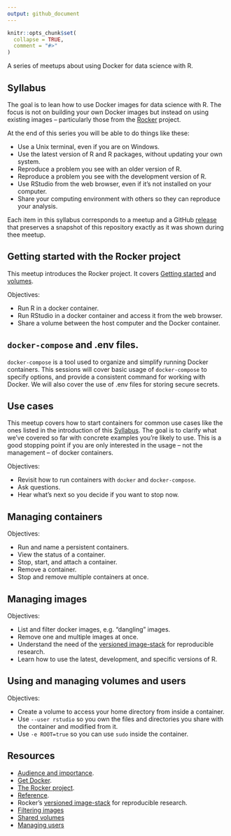 ```yaml
---
output: github_document
---
```


<!-- README.md is generated from README.Rmd. Please edit that file -->

```r
knitr::opts_chunk$set(
  collapse = TRUE,
  comment = "#>"
)
```

<!-- README.md is generated from README.Rmd. Please edit that file -->

A series of meetups about using Docker for data science with R. 

## Syllabus

The goal is to lean how to use Docker images for data science with R. The focus
is not on building your own Docker images but instead on using existing images
-- particularly those from the [Rocker](https://www.rocker-project.org) project.

At the end of this series you will be able to do things like these:

- Use a Unix terminal, even if you are on Windows.
- Use the latest version of R and R packages, without updating your own
system.
- Reproduce a problem you see with an older version of R.
- Reproduce a problem you see with the development version of R.
- Use RStudio from the web browser, even if it’s not installed on your
computer.
- Share your computing environment with others so they can reproduce your
analysis.

Each item in this syllabus corresponds to a meetup and a GitHub
[release](https://github.com/2DegreesInvesting/ds.docker/releases) that
preserves a snapshot of this repository exactly as it was shown during thee
meetup.

## Getting started with the Rocker project

This meetup introduces the Rocker project. It covers [Getting
started](https://www.rocker-project.org/) and
[volumes](https://www.rocker-project.org/use/shared_volumes/).

Objectives:

* Run R in a docker container.
* Run RStudio in a docker container and access it from the web browser.
* Share a volume between the host computer and the Docker container.

## `docker-compose` and .env files.

`docker-compose` is a tool used to organize and simplify running Docker
containers. This sessions will cover basic usage of `docker-compose` to specify
options, and provide a consistent command for working with Docker. We will also
cover the use of .env files for storing secure secrets.

## Use cases

This meetup covers how to start containers for common use cases like the ones
listed in the introduction of this [Syllabus]. The goal is to clarify what we've
covered so far with concrete examples you're likely to use. This is a good
stopping point if you are only interested in the usage -- not the management --
of docker containers.

Objectives:

* Revisit how to run containers with `docker` and `docker-compose`.
* Ask questions.
* Hear what's next so you decide if you want to stop now.

## Managing containers

Objectives:

* Run and name a persistent containers.
* View the status of a container.
* Stop, start, and attach a container.
* Remove a container.
* Stop and remove multiple containers at once.

## Managing images

Objectives:

* List and filter docker images, e.g. "dangling" images.
* Remove one and multiple images at once.
* Understand the need of the [versioned
image-stack](https://www.rocker-project.org/images/) for reproducible research.
* Learn how to use the latest, development, and specific versions of R.

## Using and managing volumes and users

Objectives:

* Create a volume to access your home directory from inside a container.
* Use `--user rstudio` so you own the files and directories you share with the
container and modified from it.
* Use `-e ROOT=true` so you can use `sudo` inside the container.

## Resources

* [Audience and
importance](https://github.com/2DegreesInvesting/ds-incubator/issues/74).
* [Get Docker](https://docs.docker.com/get-docker/).
* [The Rocker project](https://www.rocker-project.org/).
* [Reference](https://docs.docker.com/reference/).
* Rocker's [versioned image-stack](https://www.rocker-project.org/images/) for
reproducible research.
* [Filtering images](https://docs.docker.com/engine/reference/commandline/images/#filtering)
* [Shared volumes](https://www.rocker-project.org/use/shared_volumes/)
* [Managing users](https://www.rocker-project.org/use/managing_users/)
